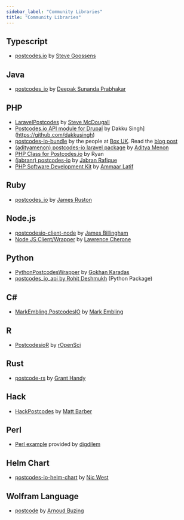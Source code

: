 ```yaml
---
sidebar_label: "Community Libraries"
title: "Community Libraries"
---
```


## Typescript

- [postcodes.io](https://www.npmjs.com/package/@stevegoossens/postcodes.io) by [Steve Goossens](https://github.com/stevegoossens)

## Java

- [postcodes_io](https://github.com/spdeepak/postcodes-io-java) by [Deepak Sunanda Prabhakar](https://github.com/spdeepak)

## PHP

- [LaravelPostcodes](https://github.com/JustSteveKing/LaravelPostcodes) by [Steve McDougall](https://github.com/JustSteveKing)
- [Postcodes.io API module for Drupal](https://www.drupal.org/project/postcodes_io_api) by Dakku Singh](https://github.com/dakkusingh)
- [postcodes-io-bundle](https://github.com/boxuk/postcodes-io-bundle) by the people at [Box UK](https://www.boxuk.com/). Read the [blog post](https://www.boxuk.com/insight/)
- [(adityamenon) postcodes-io laravel package](https://github.com/adityamenon/postcodes-io-laravel) by [Aditya Menon](https://adityamenon.co/)
- [PHP Class for Postcodes.io](https://github.com/ryryan/Postcodes-IO-PHP) by Ryan
- [(jabranr) postcodes-io](https://github.com/jabranr/postcodes-io) by [Jabran Rafique](https://github.com/jabranr/)
- [PHP Software Development Kit](https://github.com/ammaar23/postcodes-io-sdk) by [Ammaar Latif](https://github.com/ammaar23)

## Ruby

- [postcodes_io](https://github.com/jamesruston/postcodes_io) by [James Ruston](https://github.com/jamesruston)

## Node.js

- [postcodesio-client-node](https://github.com/cuvva/postcodesio-client-node) by [James Billingham](https://github.com/billinghamj)
- [Node JS Client/Wrapper](https://github.com/lcherone/node-postcodes.io) by [Lawrence Cherone](https://github.com/lcherone)

## Python

- [PythonPostcodesWrapper](https://github.com/previousdeveloper/PythonPostcodesWrapper) by [Gokhan Karadas](https://github.com/previousdeveloper)
- [postcodes_io_api by Rohit Deshmukh](link) (Python Package)

## C#

- [MarkEmbling.PostcodesIO](https://github.com/markembling/MarkEmbling.PostcodesIO) by [Mark Embling](https://github.com/markembling)

## R

- [PostcodesioR](https://github.com/ropensci/PostcodesioR) by [rOpenSci](https://ropensci.org/)

## Rust

- [postcode-rs](https://github.com/grantshandy/postcode-rs) by [Grant Handy](https://grantshandy.github.io/)

## Hack

- [HackPostcodes](https://github.com/Mattamorphic/HackPostcodes) by [Matt Barber](https://recursiveiterator.wordpress.com/)

## Perl

- [Perl example](https://gist.github.com/cblanc/ecb2c3aec4a8759f1fba19c98411f39c) provided by [digdilem](https://github.com/digdilem)

## Helm Chart

- [postcodes-io-helm-chart](https://github.com/WayhomeUK/postcodes-io-helm-chart) by [Nic West](https://github.com/nicwest)

## Wolfram Language

- [postcode](https://github.com/arnoudbuzing/postcode) by [Arnoud Buzing](https://github.com/arnoudbuzing)
